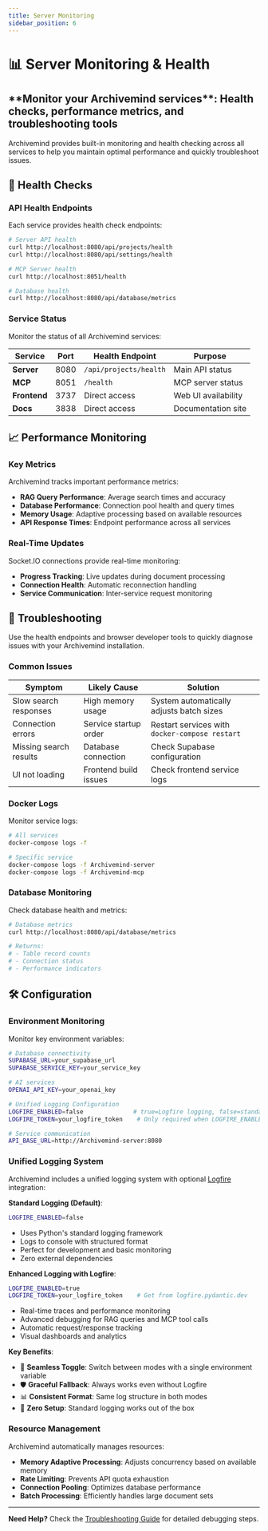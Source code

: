 ```yaml
---
title: Server Monitoring
sidebar_position: 6
---
```



# 📊 Server Monitoring & Health

<div className="hero hero--primary">
  <div className="container">
    <h2 className="hero__subtitle">
      **Monitor your Archivemind services**: Health checks, performance metrics, and troubleshooting tools
    </h2>
  </div>
</div>

Archivemind provides built-in monitoring and health checking across all services to help you maintain optimal performance and quickly troubleshoot issues.

## 🏥 Health Checks

### API Health Endpoints

Each service provides health check endpoints:

```bash
# Server API health
curl http://localhost:8080/api/projects/health
curl http://localhost:8080/api/settings/health

# MCP Server health  
curl http://localhost:8051/health

# Database health
curl http://localhost:8080/api/database/metrics
```

### Service Status

Monitor the status of all Archivemind services:

| Service | Port | Health Endpoint | Purpose |
|---------|------|----------------|---------|
| **Server** | 8080 | `/api/projects/health` | Main API status |
| **MCP** | 8051 | `/health` | MCP server status |
| **Frontend** | 3737 | Direct access | Web UI availability |
| **Docs** | 3838 | Direct access | Documentation site |

## 📈 Performance Monitoring

### Key Metrics

Archivemind tracks important performance metrics:

- **RAG Query Performance**: Average search times and accuracy
- **Database Performance**: Connection pool health and query times
- **Memory Usage**: Adaptive processing based on available resources
- **API Response Times**: Endpoint performance across all services

### Real-Time Updates

Socket.IO connections provide real-time monitoring:

- **Progress Tracking**: Live updates during document processing
- **Connection Health**: Automatic reconnection handling
- **Service Communication**: Inter-service request monitoring

## 🔧 Troubleshooting

<Admonition type="tip" title="Quick Debugging">
Use the health endpoints and browser developer tools to quickly diagnose issues with your Archivemind installation.
</Admonition>

### Common Issues

| Symptom | Likely Cause | Solution |
|---------|--------------|----------|
| Slow search responses | High memory usage | System automatically adjusts batch sizes |
| Connection errors | Service startup order | Restart services with `docker-compose restart` |
| Missing search results | Database connection | Check Supabase configuration |
| UI not loading | Frontend build issues | Check frontend service logs |

### Docker Logs

Monitor service logs:

```bash
# All services
docker-compose logs -f

# Specific service
docker-compose logs -f Archivemind-server
docker-compose logs -f Archivemind-mcp
```

### Database Monitoring

Check database health and metrics:

```bash
# Database metrics
curl http://localhost:8080/api/database/metrics

# Returns:
# - Table record counts
# - Connection status
# - Performance indicators
```

## 🛠️ Configuration

### Environment Monitoring

Monitor key environment variables:

```bash
# Database connectivity
SUPABASE_URL=your_supabase_url
SUPABASE_SERVICE_KEY=your_service_key

# AI services
OPENAI_API_KEY=your_openai_key

# Unified Logging Configuration
LOGFIRE_ENABLED=false              # true=Logfire logging, false=standard logging
LOGFIRE_TOKEN=your_logfire_token    # Only required when LOGFIRE_ENABLED=true

# Service communication
API_BASE_URL=http://Archivemind-server:8080
```

### Unified Logging System

Archivemind includes a unified logging system with optional [Logfire](https://logfire.pydantic.dev/) integration:

**Standard Logging (Default)**:
```bash
LOGFIRE_ENABLED=false
```
- Uses Python's standard logging framework
- Logs to console with structured format
- Perfect for development and basic monitoring
- Zero external dependencies

**Enhanced Logging with Logfire**:
```bash
LOGFIRE_ENABLED=true
LOGFIRE_TOKEN=your_logfire_token    # Get from logfire.pydantic.dev
```
- Real-time traces and performance monitoring
- Advanced debugging for RAG queries and MCP tool calls
- Automatic request/response tracking
- Visual dashboards and analytics

**Key Benefits**:
- 🔄 **Seamless Toggle**: Switch between modes with a single environment variable
- 🛡️ **Graceful Fallback**: Always works even without Logfire
- 📊 **Consistent Format**: Same log structure in both modes
- 🚀 **Zero Setup**: Standard logging works out of the box

### Resource Management

Archivemind automatically manages resources:

- **Memory Adaptive Processing**: Adjusts concurrency based on available memory
- **Rate Limiting**: Prevents API quota exhaustion
- **Connection Pooling**: Optimizes database performance
- **Batch Processing**: Efficiently handles large document sets

---

**Need Help?** Check the [Troubleshooting Guide](./troubleshooting) for detailed debugging steps.